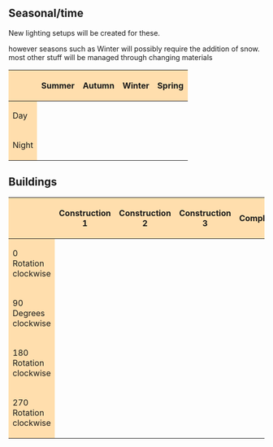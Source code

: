 == Seasonal/time ==

New lighting setups will be created for these.

however seasons such as Winter will possibly require the addition of snow.  most other stuff will be managed through changing materials

{| border=2
!style="background:#ffdead;" |
!style="background:#ffdead;" |Summer
!style="background:#ffdead;" |Autumn
!style="background:#ffdead;" |Winter
!style="background:#ffdead;" |Spring
|-
!style="background:#ffdead;" |Day
|
|
|
|
|-
!style="background:#ffdead;" |Night
|
|
|
|
|}

== Buildings ==
{| border=2
!style="background:#ffdead;" |
!style="background:#ffdead;" |Construction 1
!style="background:#ffdead;" |Construction 2
!style="background:#ffdead;" |Construction 3
!style="background:#ffdead;" |Complete
!style="background:#ffdead;" |Old/dilapidated
|-
!style="background:#ffdead;" |0 Rotation clockwise
|
|
|
|
|
|-
!style="background:#ffdead;" |90 Degrees clockwise
|
|
|
|
|
|-
!style="background:#ffdead;" |180 Rotation clockwise

|
|
|
|
|
|-
!style="background:#ffdead;" |270 Rotation clockwise
|
|
|
|
|
|}